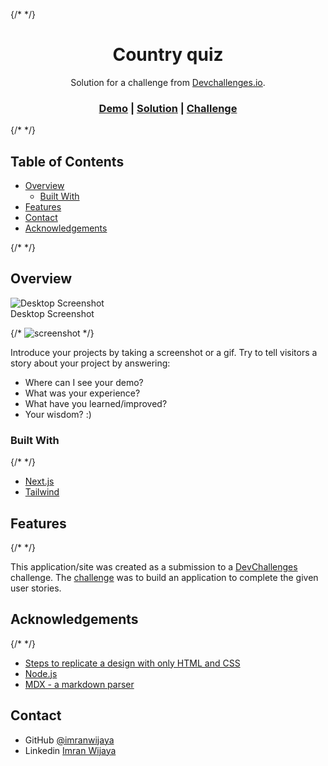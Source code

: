
{/* <!-- Please update value in the {}  --> */}

<h1 align="center">Country quiz</h1>

<div align="center">Solution for a challenge from <a href="http://legacy.devchallenges.io" target="_blank">Devchallenges.io</a>.</div>

<div align="center">
  <h3>
    <a href={content.readmeContent.demoLink}>Demo</a>
    <span> | </span>
    <a href={content.readmeContent.solutionLink}>Solution</a>
    <span> | </span>
    <a href="https://legacy.devchallenges.io/challenges/Bu3G2irnaXmfwQ8sZkw8">Challenge</a>
  </h3>
</div>

{/* <!-- TABLE OF CONTENTS --> */}

## Table of Contents

- [Overview](#overview)
  - [Built With](#built-with)
- [Features](#features)
- [Contact](#contact)
- [Acknowledgements](#acknowledgements)

{/* <!-- OVERVIEW --> */}

## Overview

<div className="text-center">
  <div>
    <img align="top" src={content.readmeContent.screenshotLink} alt="Desktop Screenshot" className="shadow-md rounded-md" />
    <div className="text-center font-bold">Desktop Screenshot</div>
  </div>
</div>

{/* ![screenshot](https://raw.githubusercontent.com/imranwijaya/devchallenges/main/public/asset/legacy/front-end-developer/screenshot/country-quiz-desktop.png) */}

Introduce your projects by taking a screenshot or a gif. Try to tell visitors a story about your project by answering:

- Where can I see your demo?
- What was your experience?
- What have you learned/improved?
- Your wisdom? :)

### Built With

{/* <!-- This section should list any major frameworks that you built your project using. Here are a few examples.--> */}

- [Next.js](https://nextjs.org/)
- [Tailwind](https://tailwindcss.com/)

## Features

{/* <!-- List the features of your application or follow the template. Don't share the figma file here :) --> */}

This application/site was created as a submission to a [DevChallenges](https://legacy.devchallenges.io/challenges) challenge. The [challenge](https://legacy.devchallenges.io/challenges/Bu3G2irnaXmfwQ8sZkw8) was to build an application to complete the given user stories.

## Acknowledgements

{/* <!-- This section should list any articles or add-ons/plugins that helps you to complete the project. This is optional but it will help you in the future. For example --> */}

- [Steps to replicate a design with only HTML and CSS](https://devchallenges-blogs.web.app/how-to-replicate-design/)
- [Node.js](https://nodejs.org/)
- [MDX - a markdown parser](https://mdxjs.com/)

## Contact

- GitHub [@imranwijaya](https://github.com/imranwijaya)
- Linkedin [Imran Wijaya](https://www.linkedin.com/in/imranwijaya)
